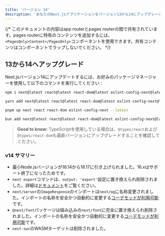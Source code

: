 ```yaml
---
title: 'バージョン 14'
description: 'あなたのNext.jsアプリケーションをバージョン13から14にアップグレードしましょう。'
---
```


{/* このドキュメントの内容はapp routerとpages routerの間で共有されています。pages routerに特有のコンテンツを追加するには、`<PagesOnly>Content</PagesOnly>`コンポーネントを使用できます。共有コンテンツはコンポーネントでラップしないでください。 */}

## 13から14へアップグレード

Next.jsバージョン14にアップデートするには、お好みのパッケージマネージャーを使用して以下のコマンドを実行してください：

```bash filename="Terminal"
npm i next@latest react@latest react-dom@latest eslint-config-next@latest
```

```bash filename="Terminal"
yarn add next@latest react@latest react-dom@latest eslint-config-next@latest
```

```bash filename="Terminal"
pnpm up next react react-dom eslint-config-next --latest
```

```bash filename="Terminal"
bun add next@latest react@latest react-dom@latest eslint-config-next@latest
```

> **Good to know:** TypeScriptを使用している場合は、`@types/react`および`@types/react-dom`も最新バージョンにアップグレードすることを確認してください。

### v14 サマリー

- 最小Node.jsバージョンが16.14から18.17に引き上げられました。16.xはサポート終了になったためです。
- `next export`コマンドは、`output: 'export'`設定に置き換えられ削除されました。詳細は[ドキュメント](https://nextjs.org/docs/app/building-your-application/deploying/static-exports)をご覧ください。
- `next/server`の`ImageResponse`のインポートは`next/og`に名称変更されました。インポートの名称を安全かつ自動的に変更する[コーデモッドが利用可能](/docs/app/building-your-application/upgrading/codemods#next-og-import)です。
- `@next/font`パッケージは組み込みの`next/font`に完全に置き換えられ削除されました。インポートの名称を安全かつ自動的に変更する[コーデモッドが利用可能](/docs/app/building-your-application/upgrading/codemods#built-in-next-font)です。
- `next-swc`のWASMターゲットは削除されました。